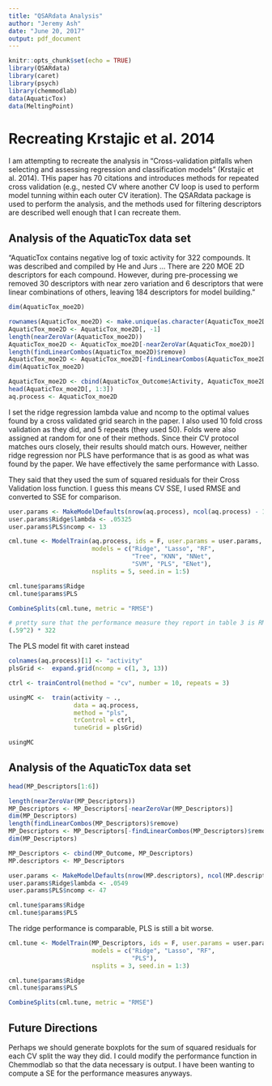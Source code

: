 ```yaml
---
title: "QSARdata Analysis"
author: "Jeremy Ash"
date: "June 20, 2017"
output: pdf_document
---
```


```r
knitr::opts_chunk$set(echo = TRUE)
library(QSARdata)
library(caret)
library(psych)
library(chemmodlab)
data(AquaticTox)
data(MeltingPoint)
```

# Recreating Krstajic et al. 2014

I am attempting to recreate the analysis in "Cross-validation pitfalls when selecting and
assessing regression and classification models" (Krstajic et al. 2014).  THis paper has 70 citations and introduces methods for repeated cross validation (e.g., nested CV where another CV loop is used to perform model tunning within each outer CV iteration).  The QSARdata package is used to perform the analysis, and the methods used for filtering descriptors are described well enough that I can recreate them.

## Analysis of the AquaticTox data set

"AquaticTox contains negative log of toxic activity for 322 compounds. It was described and compiled by He and Jurs ... There are 220 MOE 2D descriptors for each compound. However, during pre-processing we removed 30 descriptors with near zero variation and 6 descriptors that were linear combinations of others, leaving 184 descriptors for model building."

```r
dim(AquaticTox_moe2D)

rownames(AquaticTox_moe2D) <- make.unique(as.character(AquaticTox_moe2D[, 1]))
AquaticTox_moe2D <- AquaticTox_moe2D[, -1]
length(nearZeroVar(AquaticTox_moe2D))
AquaticTox_moe2D <- AquaticTox_moe2D[-nearZeroVar(AquaticTox_moe2D)]
length(findLinearCombos(AquaticTox_moe2D)$remove)
AquaticTox_moe2D <- AquaticTox_moe2D[-findLinearCombos(AquaticTox_moe2D)$remove]
dim(AquaticTox_moe2D)

AquaticTox_moe2D <- cbind(AquaticTox_Outcome$Activity, AquaticTox_moe2D)
head(AquaticTox_moe2D[, 1:3])
aq.process <- AquaticTox_moe2D
```

I set the ridge regression lambda value and ncomp to the optimal values found by a 
cross validated grid search in the paper.  I also used 10 fold cross validation as they did, and 5 repeats (they used 50).  Folds were also assigned at random for one of their methods.  Since their CV protocol matches ours closely, their results should match ours. However, neither ridge regression nor PLS have performance that is as good as what was found by the paper. We have effectively the same performance with Lasso.  

They said that they used the sum of squared residuals for their Cross Validation loss function.  I guess this means CV SSE, I used RMSE and converted to SSE for comparison.

```r
user.params <- MakeModelDefaults(nrow(aq.process), ncol(aq.process) - 1, F, 10)
user.params$Ridge$lambda <- .05325
user.params$PLS$ncomp <- 13

cml.tune <- ModelTrain(aq.process, ids = F, user.params = user.params,
                       models = c("Ridge", "Lasso", "RF", 
                                  "Tree", "KNN", "NNet",
                                  "SVM", "PLS", "ENet"),
                       nsplits = 5, seed.in = 1:5)

cml.tune$params$Ridge
cml.tune$params$PLS

CombineSplits(cml.tune, metric = "RMSE")
```



```r
# pretty sure that the performance measure they report in table 3 is RMSE
(.59^2) * 322
```
The PLS model fit with caret instead

```r
colnames(aq.process)[1] <- "activity"
plsGrid <-  expand.grid(ncomp = c(1, 3, 13)) 

ctrl <- trainControl(method = "cv", number = 10, repeats = 3)

usingMC <-  train(activity ~ .,
                  data = aq.process,
                  method = "pls", 
                  trControl = ctrl,
                  tuneGrid = plsGrid)

usingMC
```


## Analysis of the AquaticTox data set

```r
head(MP_Descriptors[1:6])

length(nearZeroVar(MP_Descriptors))
MP_Descriptors <- MP_Descriptors[-nearZeroVar(MP_Descriptors)]
dim(MP_Descriptors)
length(findLinearCombos(MP_Descriptors)$remove)
MP_Descriptors <- MP_Descriptors[-findLinearCombos(MP_Descriptors)$remove]
dim(MP_Descriptors)

MP_Descriptors <- cbind(MP_Outcome, MP_Descriptors)
MP.descriptors <- MP_Descriptors

user.params <- MakeModelDefaults(nrow(MP.descriptors), ncol(MP.descriptors) - 1, F, 10)
user.params$Ridge$lambda <- .0549
user.params$PLS$ncomp <- 47

cml.tune$params$Ridge
cml.tune$params$PLS
```


The ridge performance is comparable, PLS is still a bit worse.

```r
cml.tune <- ModelTrain(MP_Descriptors, ids = F, user.params = user.params,
                       models = c("Ridge", "Lasso", "RF", 
                                  "PLS"),
                       nsplits = 3, seed.in = 1:3)

cml.tune$params$Ridge
cml.tune$params$PLS

CombineSplits(cml.tune, metric = "RMSE")
```


## Future Directions

Perhaps we should generate boxplots for the sum of squared residuals for each CV split the way they did.  I could modify the performance function in Chemmodlab so that the data necessary is output.  I have been wanting to compute a SE for the performance measures anyways.

